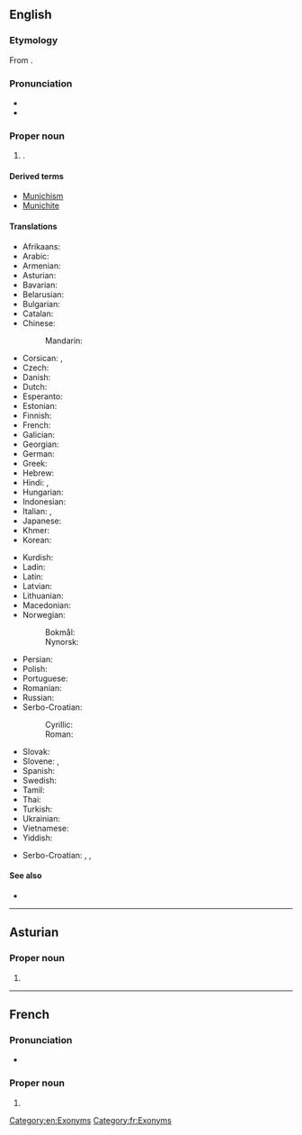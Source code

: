 {{also|Múnich}}
==English==
{{wikipedia}}

===Etymology===
From {{der|en|de|München}}.

===Pronunciation===
* {{IPA|en|/ˈmjuːnɪk/}}
* {{rhymes|en|uːnɪk}}

===Proper noun===
{{en-proper noun}}

# {{place|en|caplc|s/Bavaria|c/Germany}}.

====Derived terms====
* [[Munichism]]
* [[Munichite]]

====Translations====
{{trans-top|capital of Bavaria}}
* Afrikaans: {{t|af|München}}
* Arabic: {{t|ar|مْيُونِخ|m}}
* Armenian: {{t|hy|Մյունխեն}}
* Asturian: {{t|ast|Munich}}
* Bavarian: {{t|bar|Minga}}
* Belarusian: {{t|be|Мю́нхэн|m}}
* Bulgarian: {{t+|bg|Мю́нхен|m}}
* Catalan: {{t|ca|Munic|m}}
* Chinese:
*: Mandarin: {{t+|cmn|慕尼黑|tr=Mùníhēi|sc=Hani}}
* Corsican: {{t|co|Monacu|m}}, {{t|co|Monacu di Baviera|m}}
* Czech: {{t+|cs|Mnichov|m}}
* Danish: {{t+|da|München|n}}
* Dutch: {{t|nl|München}}
* Esperanto: {{t+|eo|Munkeno}}
* Estonian: {{t+|et|München}}
* Finnish: {{t+|fi|München}}
* French: {{t+|fr|Munich}}
* Galician: {{t|gl|Munique}}
* Georgian: {{t|ka|მიუნხენი}}
* German: {{t+|de|München|n}}
* Greek: {{t+|el|Μόναχο|n}}
* Hebrew: {{t|he|מינכן|tr=Minkhen}}
* Hindi: {{t|hi|म्यूनिख|m}}, {{t|hi|म्यूनिक|m}}
* Hungarian: {{t+|hu|München}}
* Indonesian: {{t|id|Muenchen}}
* Italian: {{t|it|Monaco|m}}, {{t+|it|Monaco di Baviera|m}}
* Japanese: {{t|ja|ミュンヘン|tr=Myunhen|sc=Jpan}}
* Khmer: {{t|km|ម៉ូនិច}}
* Korean: {{t|ko|^뮌헨}}
{{trans-mid}}
* Kurdish: {{t+|ku|Munih}}
* Ladin: {{t|lld|Minca|f}}
* Latin: {{t|la|Monachium}}
* Latvian: {{t|lv|Minhene}}
* Lithuanian: {{t|lt|Miunchenas}}
* Macedonian: {{t|mk|Минхен|m}}
* Norwegian:
*: Bokmål: {{t+|nb|München|n}}
*: Nynorsk: {{t|nn|München|n}}
* Persian: {{t+|fa|مونیخ|m|tr=Munix}}
* Polish: {{t+|pl|Monachium|n}}
* Portuguese: {{t+|pt|Munique|f}}
* Romanian: {{t|ro|München}}
* Russian: {{t+|ru|Мю́нхен|m}}
* Serbo-Croatian:
*: Cyrillic: {{t|sh|Минхен|m}}
*: Roman: {{t|sh|Minhen|m}}
* Slovak: {{t|sk|Mníchov|m}}
* Slovene: {{t|sl|München|m}}, {{t|sl|Monakovo|n}}
* Spanish: {{t+|es|Múnich|m}}
* Swedish: {{t+|sv|München|n}}
* Tamil: {{t|ta|மியூனிக்}}
* Thai: {{t|th|มิวนิก|tr=míunik}}
* Turkish: {{t+|tr|Münih}}
* Ukrainian: {{t|uk|Мю́нхен|m}}
* Vietnamese: {{t|vi|München}}
* Yiddish: {{t|yi|מינכן|n}}
{{trans-bottom}}

{{checktrans-top}}
* Serbo-Croatian: {{t+check|sh|München|m}}, {{t-check|sh|Monakov|m}}, {{t-check|sh|Monakovo|n}}
{{trans-mid}}
{{trans-bottom}}

====See also====
* {{l|en|München}}

[[Category:en:Exonyms]]

----

==Asturian==
{{wikipedia|lang=ast}}

===Proper noun===
{{ast-proper noun}}

# {{place|ast|caplc|s/Bavaria|c/Germany|t1=Munich}}

----

==French==
{{wikipedia|lang=fr}}

===Pronunciation===
* {{fr-IPA|Munik}}

===Proper noun===
{{fr-proper noun}}

# {{place|fr|caplc|s/Bavaria|c/Germany|t1=Munich}}

[[Category:fr:Exonyms]]